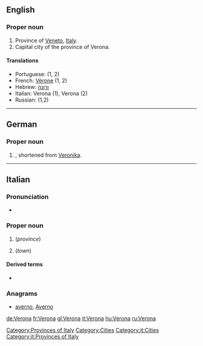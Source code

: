 ==English==

===Proper noun===
{{en-proper noun}}

# Province of [[Veneto]], [[Italy]].
# Capital city of the province of Verona.

====Translations====
* Portuguese: {{t|pt|Verona|f}} (1, 2)
* French: [[Vérone]] (1, 2)
* Hebrew: [[ורונה]]
* Italian: Verona (1), Verona {{f}} (2)
* Russian: {{t|ru|Верона|f|tr=Veróna}} (1,2)

[[Category:Provinces of Italy]]
[[Category:Cities]]
----

==German==

===Proper noun===
{{infl|de|proper noun}}

# {{given name|female|lang=de}}, shortened from [[Veronika]].

----

==Italian==
{{wikipedia|lang=it}}
===Pronunciation===
* {{audio|It-Verona.ogg|Audio}}

===Proper noun===
{{it-proper noun|g=f}}

# {{l|en|Verona}} (''province'')
# {{l|en|Verona}} (''town'')

====Derived terms====
* {{l|it|veronese}}

===Anagrams===
* [[averno#Italian|averno]], [[Averno#Italian|Averno]]

[[Category:it:Cities]]
[[Category:it:Provinces of Italy]]
[[de:Verona]]
[[fr:Verona]]
[[gl:Verona]]
[[it:Verona]]
[[hu:Verona]]
[[ru:Verona]]